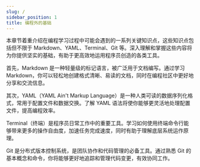 ```yaml
---
slug: /
sidebar_position: 1
title: 编程外的基础
---
```

本章节着重介绍在编程学习过程中可能会遇到的一系列关键知识点，这些知识点包括但不限于 Markdown、YAML、Terminal、Git 等。深入理解和掌握这些内容将为你提供坚实的基础，有助于更高效地运用程序员创造的各类工具。

首先，Markdown 是一种轻量级的标记语言，被广泛用于文档编写。通过学习 Markdown，你可以轻松地创建格式清晰、易读的文档，同时在编程社区中更好地分享和交流信息。

其次，YAML（YAML Ain't Markup Language）是一种人类可读的数据序列化格式，常用于配置文件和数据交换。了解 YAML 语法将使你能够更灵活地处理配置文件，提高编程效率。

Terminal（终端）是程序员日常工作中的重要工具。学习如何使用终端命令行能够带来更多的操作自由度，加速任务完成速度，同时有助于理解底层系统运作原理。

Git 是分布式版本控制系统，是团队协作和代码管理的必备工具。通过熟悉 Git 的基本概念和命令，你将能够更好地追踪和管理代码变更，有效协同工作。

<DocCardList />